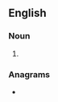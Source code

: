 ==English==

===Noun===
{{head|en|noun form}}

# {{plural of|en|italicization}}

===Anagrams===
* {{anagrams|en|a=aaciiiilnosttz|silicatization}}